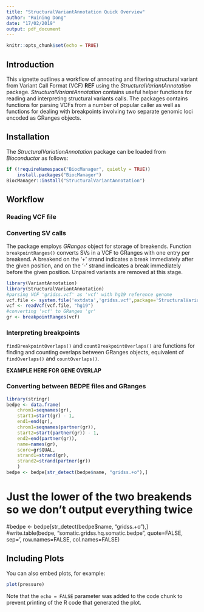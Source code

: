 ```yaml
---
title: "StructuralVariantAnnotation Quick Overview"
author: "Ruining Dong"
date: "17/02/2019"
output: pdf_document
---
```


```r
knitr::opts_chunk$set(echo = TRUE)
```

## Introduction
This vignette outlines a workflow of annoating and filtering structural variant from Variant Call Format (VCF) **REF** using the *StructuralVariantAnnotation* package. *StructuralVariantAnnotation* contains useful helper functions for reading and interpreting structural variants calls. The packages contains functions for parsing VCFs from a number of popular caller as well as functions for dealing with breakpoints involving two separate genomic loci encoded as GRanges objects. 

## Installation

The *StructuralVariationAnnotation* package can be loaded from *Bioconductor* as follows:

```r
if (!requireNamespace("BiocManager", quietly = TRUE))
    install.packages("BiocManager")
BiocManager::install("StructuralVariantAnnotation")
```

## Workflow
### Reading VCF file
### Converting SV calls
The package employs *GRanges* object for storage of breakends. Function `breakpointRanges()` converts SVs in a VCF to GRanges with one entry per breakend. A breakend on the '+' strand indicates a break immediately after the given position, and on the '-' strand indicates a break immediately before the given position. Unpaired variants are removed at this stage.

```r
library(VariantAnnotation)
library(StructuralVariantAnnotation)
#parsing VCF 'gridss.vcf' as 'vcf' with hg19 reference genome
vcf.file <- system.file('extdata','gridss.vcf',package='StructuralVariantAnnotation')
vcf <- readVcf(vcf.file, "hg19")
#converting 'vcf' to GRanges 'gr'
gr <- breakpointRanges(vcf)
```

### Interpreting breakpoints

`findBreakpointOverlaps()` and `countBreakpointOverlaps()` are functions for finding and counting overlaps between GRanges objects, equivalent of `findOverlaps()` and `countOverlaps()`.

**EXAMPLE HERE FOR GENE OVERLAP**

### Converting between BEDPE files and GRanges
```r
library(stringr)
bedpe <- data.frame(
    chrom1=seqnames(gr),
    start1=start(gr) - 1,
    end1=end(gr),
    chrom1=seqnames(partner(gr)),
    start2=start(partner(gr)) - 1,
    end2=end(partner(gr)),
    name=names(gr),
    score=gr$QUAL,
    strand1=strand(gr),
    strand2=strand(partner(gr))
    )
bedpe <- bedpe[str_detect(bedpe$name, "gridss.+o"),]
```
# Just the lower of the two breakends so we don't output everything twice
#bedpe <- bedpe[str_detect(bedpe$name, "gridss.+o"),]
#write.table(bedpe, "somatic.gridss.hq.somatic.bedpe", quote=FALSE, sep='\t', row.names=FALSE, col.names=FALSE)



## Including Plots

You can also embed plots, for example:

```r
plot(pressure)
```

Note that the `echo = FALSE` parameter was added to the code chunk to prevent printing of the R code that generated the plot.
